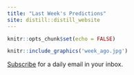 ```yaml
---
title: "Last Week's Predictions"
site: distill::distill_website
---
```


```r
knitr::opts_chunk$set(echo = FALSE)
```

```r
knitr::include_graphics('week_ago.jpg')
```

[Subscribe](mailto:bpfffr@gmail.com?subject=SUBSCRIBE&body=Subscribe Me!) 
for a daily email in your inbox. 